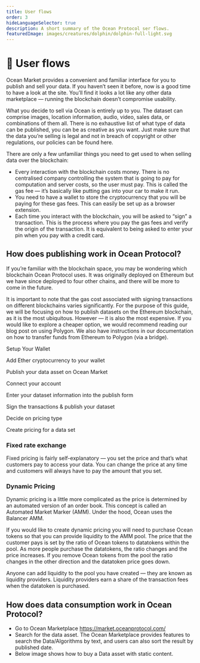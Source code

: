 ```yaml
---
title: User flows
order: 3
hideLanguageSelector: true
description: A short summary of the Ocean Protocol ser flows.
featuredImage: images/creatures/dolphin/dolphin-full-light.svg
---
```


# 🤝 User flows



Ocean Market provides a convenient and familiar interface for you to publish and sell your data. If you haven’t seen it before, now is a good time to have a look at the site. You’ll find it looks a lot like any other data marketplace — running the blockchain doesn’t compromise usability.

What you decide to sell via Ocean is entirely up to you. The dataset can comprise images, location information, audio, video, sales data, or combinations of them all. There is no exhaustive list of what type of data can be published, you can be as creative as you want. Just make sure that the data you’re selling is legal and not in breach of copyright or other regulations, our policies can be found here.

There are only a few unfamiliar things you need to get used to when selling data over the blockchain:
- Every interaction with the blockchain costs money. There is no centralised company controlling the system that is going to pay for computation and server costs, so the user must pay. This is called the gas fee — it’s basically like putting gas into your car to make it run.
- You need to have a wallet to store the cryptocurrency that you will be paying for these gas fees. This can easily be set up as a browser extension.
- Each time you interact with the blockchain, you will be asked to “sign” a transaction. This is the process where you pay the gas fees and verify the origin of the transaction. It is equivalent to being asked to enter your pin when you pay with a credit card.

## How does publishing work in Ocean Protocol? 

If you’re familiar with the blockchain space, you may be wondering which blockchain Ocean Protocol uses. It was originally deployed on Ethereum but we have since deployed to four other chains, and there will be more to come in the future.

It is important to note that the gas cost associated with signing transactions on different blockchains varies significantly. For the purpose of this guide, we will be focusing on how to publish datasets on the Ethereum blockchain, as it is the most ubiquitous. However — it is also the most expensive. If you would like to explore a cheaper option, we would recommend reading our blog post on using Polygon. We also have instructions in our documentation on how to transfer funds from Ethereum to Polygon (via a bridge).

<Process>

Setup Your Wallet

Add Ether cryptocurrency to your wallet

Publish your data asset on Ocean Market

Connect your account

Enter your dataset information into the publish form

Sign the transactions & publish your dataset 

Decide on pricing type

Create pricing for a data set

</Process>

### Fixed rate exchange

Fixed pricing is fairly self-explanatory — you set the price and that’s what customers pay to access your data. You can change the price at any time and customers will always have to pay the amount that you set.

### Dynamic Pricing 

Dynamic pricing is a little more complicated as the price is determined by an automated version of an order book. This concept is called an Automated Market Marker (AMM). Under the hood, Ocean uses the Balancer AMM.

If you would like to create dynamic pricing you will need to purchase Ocean tokens so that you can provide liquidity to the AMM pool. The price that the customer pays is set by the ratio of Ocean tokens to datatokens within the pool. As more people purchase the datatokens, the ratio changes and the price increases. If you remove Ocean tokens from the pool the ratio changes in the other direction and the datatoken price goes down.

Anyone can add liquidity to the pool you have created — they are known as liquidity providers. Liquidity providers earn a share of the transaction fees when the datatoken is purchased.


## How does data consumption work in Ocean Protocol?

- Go to Ocean Marketplace https://market.oceanprotocol.com/
- Search for the data asset. The Ocean Marketplace provides features to search the Data/Algorithms by text, and users can also sort the result by published date.
- Below image shows how to buy a Data asset with static content.